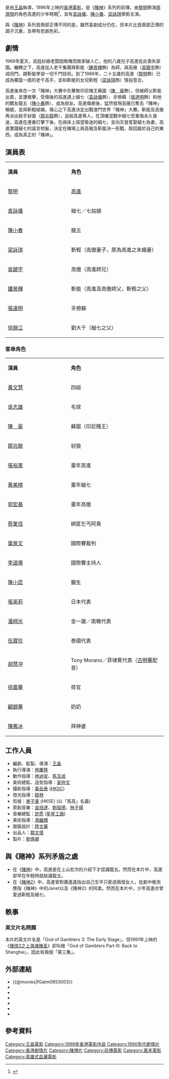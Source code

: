 {{Infobox Film
| name = 賭神3之少年賭神
| original_name  = ''{{lang|en|God of Gamblers 3: The Early Stage}}''
| cn_name =
| hk_name =
| tw_name =
| image   = God_Of_Gamblers_3_The_Early_Stage.jpg
| caption =
| director = [[王晶|王晶]]
| producer = 王晶<br />[[鄒文懷|鄒文懷]]
| producer_2 = 劉倩卿
| writer = 王晶
| starring = [[黎明|黎明]]<br />[[袁詠儀|袁詠儀]]<br />[[陳小春|陳小春]]<br />[[梁詠琪|梁詠琪]]<br />[[吳鎮宇|吳鎮宇]]<br />[[鍾景輝|鍾景輝]]<br />[[張達明_(演員)|張達明]]<br/>[[徐錦江|徐錦江]]<br />
| music = [[金培達|金培達]]<br />[[劉祖德|劉祖德]]<br />[[林子揚|林子揚]]
| cinematography = [[黃岳泰|黃岳泰]] ([[HKSC|HKSC]])
| editing        = [[麥子善|麥子善]] (HKSE)（馬高）
| production_company = [[永盛電影製作有限公司|永盛電影製作有限公司]]<br />[[最佳拍檔有限公司|最佳拍檔有限公司]]
| distributor = [[嘉禾娛樂事業有限公司|嘉禾娛樂事業有限公司]]
| released = {{BHKG}}：{{film date|1996|12|14}}<br>{{TWN}}：{{start date|1997|2|1}}
| runtime = 110分鐘
| country ={{BHKG}}
| language = [[粵語|粵語]]
| gross   ={{BHKG}}：HK$16,986,954.00
| preceded_by    = [[賭神2|賭神2]]（1994）
| followed_by    = 
| imdb_id = tt0307034
}}
{{engname|《賭神3之少年賭神》|''God of Gamblers 3: The Early Stage''}}是由[[王晶|王晶]]執導，1996年上映的[[香港電影|香港電影]]，是《[[賭神|賭神]]》系列的前傳，由[[黎明|黎明]]飾演[[周潤發|周潤發]]的角色高進的少年時期<ref>{{cite news |language = 中文 |author = 陳詠燊 |url = https://hk.entertainment.appledaily.com/entertainment/daily/article/20191208/20821026 |title = 《賭神》系列 最港式的Cinematic Universe |publisher = 蘋果日報 |date = 2019-12-08 |access-date = 2019-12-13 |archive-url = https://web.archive.org/web/20191213064201/https://hk.entertainment.appledaily.com/entertainment/daily/article/20191208/20821026 |archive-date = 2019-12-13 |dead-url = no }}</ref>，並有[[袁詠儀|袁詠儀]]、[[陳小春|陳小春]]、[[梁詠琪|梁詠琪]]領銜主演。

與《[[賭神|賭神]]》系列首兩部正傳不同的是，雖然喜劇成分仍在，但本片比首兩部正傳的調子沉重，及帶有悲劇色彩。

==劇情==
1969年夏天，高姓紗廠老闆因敗賭而致家破人亡，他的八歲兒子高進從此喪失家園。輾轉之下，高進加入老千集團拜靳能（[[鍾景輝|鍾景輝]]飾）為師，與高傲（[[吳鎮宇|吳鎮宇]]飾）成同門，跟靳能學習一切千門技術。到了1986年，二十五歲的高進（[[黎明|黎明]]飾）已成為獨當一面的老千高手，並和靳能的女兒靳輕（[[梁詠琪|梁詠琪]]飾）情投意合。

高進後來在一次「賭神」大賽中先擊敗印尼賭王蘇圖（[[陳豪_(演員)|陳　豪]]飾），但被師父靳能出賣，並遭槍擊，受傷後的高進遇上細七（[[袁詠儀|袁詠儀]]飾）、牙擦蘇（[[張達明_(演員)|張達明]]飾）和他的戰友龍五（[[陳小春|陳小春]]飾），成為朋友。高進傷癒後，猛然發現高傲已奪去「賭神」稱號，並與靳輕結婚，傷心之下高進決定出戰澳門世界「賭神」大賽。靳能及高傲再派出殺手豺狼（[[鄒兆龍|鄒兆龍]]飾），追殺高進等人，在頂樓混戰中細七受重傷永久昏迷，高進在連番打擊下後，在病床上探望昏迷的細七，並向天發誓娶細七為妻，高進實踐細七的諾言梳髮，決定在賭場上與高傲及靳能決一死戰，取回屬於自己的東西，成為真正的「賭神」。

==演員表==
{|class="wikitable" width="56%"
|- style="background:cornflowerblue; color:white" align=center
|style="width:2%"|'''演員'''||style="width:3%"|'''角色'''
|-
|[[黎明|黎明]]|| [[高進_(電影虛構角色)|高進]]
|-
|[[袁詠儀|袁詠儀]]|| 細七／七姑娘
|-
|[[陳小春|陳小春]] || 龍五
|-
|[[梁詠琪|梁詠琪]] || 靳輕（高傲妻子，原為高進之未婚妻）
|-
|[[吳鎮宇|吳鎮宇]]  ||高傲（高進師兄）
|-
|[[鍾景輝|鍾景輝]] || 靳能（高進及高傲師父，靳輕之父）
|-
|[[張達明_(演員)|張達明]] || 牙擦蘇
|-
|[[徐錦江|徐錦江]] || 劉大千（細七之父）
|}

===客串角色===
{|class="wikitable" width="56%"
|- style="background:cornflowerblue; color:white" align=center
|style="width:2%"|'''演員'''||style="width:3%"|'''角色'''
|-
|[[黃文慧|黃文慧]] || 四姐
|-
|[[吳志雄|吳志雄]] || 毛球
|-
|[[陳豪_(演員)|陳　豪]] || 蘇圖（印尼賭王）
|-
|[[鄒兆龍|鄒兆龍]] || 豺狼
|-
|[[張裕東|張裕東]] || 童年高進
|-
|[[黃美棋|黃美棋]] || 童年細七
|-
|[[郭宏基|郭宏基]] || 童年高傲
|-
|[[蔡業信|蔡業信]] || 綁匪乞丐阿貴
|-
|[[葉景文|葉景文]] || 國際賽裁判
|-
|[[李道儒|李道儒]] || 國際賽主持人
|-
|[[陳小昆|陳小昆]] || 醫生
|-
|[[張英莉|張英莉]] || 日本代表
|-
|[[潘翔光|潘翔光]] || 金一雄／南韓代表
|-
|[[伍寶珍|伍寶珍]] || 泰國代表
|-
|[[胡慧冲|胡慧冲]] || Tony Morano／菲律賓代表（[[古明華|古明華]]配音）
|-
|[[徐震華|徐震華]] || 荷官
|-
|[[顧錦華|顧錦華]] || 奶奶
|-
|[[陳鳳冰|陳鳳冰]] || 拜神婆
|}

==工作人員==
* 編劇、監製、導演：[[王晶_(導演)|王晶]]
* 執行導演：[[林慶隆|林慶隆]]
* 動作指導：[[林迪安|林迪安]]、[[馬玉成|馬玉成]]
* 美術總監、造型指導：[[奚仲文|奚仲文]]
* 攝影指導：[[黃岳泰|黃岳泰]] ([[HKSC|HKSC]])
* 燈光指導：[[鄒林|鄒林]]
* 剪接：[[麥子善|麥子善]] (HKSE) (以「馬高」名義)
* 原創音樂：[[金培達|金培達]]、[[劉祖德|劉祖德]]、[[林子揚|林子揚]]
* 音樂總監：[[許愿|許愿]] ([[星星工廠|星星工廠]])
* 美術指導：[[馮繼輝|馮繼輝]]
* 服裝設計：[[陸文華|陸文華]]
* 出品人：[[鄒文懷|鄒文懷]]
* 製片：[[劉倩卿|劉倩卿]]

==與《賭神》系列矛盾之處==
* 在《[[賭神|賭神]]》中，高進是在上山宏次的介紹下才認識龍五。然而在本片中，高進卻早在年輕時就結識龍五。
* 在《[[賭神2|賭神2]]》中，高進曾對蕭遙遙指出自己生平只愛過兩個女人，從劇中推測應指《賭神》中的Janet以及《賭神2》的阿柔。然而在本片中，少年高進亦曾愛過靳輕及細七。
==軼事==
===英文片名問題===
本片的英文片名是「God of Gamblers 3: The Early Stage」，但1991年上映的《[[赌侠2之上海滩赌圣|赌侠2之上海滩赌圣]]》卻叫做「God of Gamblers Part III: Back to Shanghai」，因此有兩個「第三集」。

==外部連結==
*{{@movies|fGatm0853003}}
*{{douban}}
*{{Mtime|18078}}
*{{Amg movie|154645}}
*{{rotten-tomatoes|god-of-gamblers-3-the-early-stage}}
*{{hkmdb title|8230}}
*{{imdb title|0119513}}
==參考資料==
{{reflist}}
{{portal bar|電影}}
{{黎明}}
{{王晶}}
{{香港賭博電影}}
[[Category:王晶電影|Category:王晶電影]]
[[Category:1996年香港電影作品|Category:1996年香港電影作品]]
[[Category:1990年代劇情片|Category:1990年代劇情片]]
[[Category:香港劇情片|Category:香港劇情片]]
[[Category:賭博片|Category:賭博片]]
[[Category:前傳電影|Category:前傳電影]]
[[Category:嘉禾電影|Category:嘉禾電影]]
[[Category:英雄式血灑電影|Category:英雄式血灑電影]]